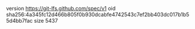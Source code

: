 version https://git-lfs.github.com/spec/v1
oid sha256:4a345fc12d466b805f0b930dcabfe4742543c7ef2bb403dc017b1b55d4bb7fac
size 5437
